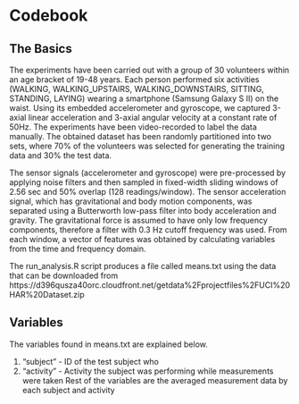 # Codebook

## The Basics
The experiments have been carried out with a group of 30 volunteers within an age bracket of 19-48 years. Each person performed six activities (WALKING, WALKING_UPSTAIRS, WALKING_DOWNSTAIRS, SITTING, STANDING, LAYING) wearing a smartphone (Samsung Galaxy S II) on the waist. Using its embedded accelerometer and gyroscope, we captured 3-axial linear acceleration and 3-axial angular velocity at a constant rate of 50Hz. The experiments have been video-recorded to label the data manually. The obtained dataset has been randomly partitioned into two sets, where 70% of the volunteers was selected for generating the training data and 30% the test data. 

The sensor signals (accelerometer and gyroscope) were pre-processed by applying noise filters and then sampled in fixed-width sliding windows of 2.56 sec and 50% overlap (128 readings/window). The sensor acceleration signal, which has gravitational and body motion components, was separated using a Butterworth low-pass filter into body acceleration and gravity. The gravitational force is assumed to have only low frequency components, therefore a filter with 0.3 Hz cutoff frequency was used. From each window, a vector of features was obtained by calculating variables from the time and frequency domain. 

The run_analysis.R script produces a file called means.txt using the data that can be downloaded from https://d396qusza40orc.cloudfront.net/getdata%2Fprojectfiles%2FUCI%20HAR%20Dataset.zip

## Variables

The variables found in means.txt are explained below.

1. "subject" - ID of the test subject who 
2. "activity" - Activity the subject was performing while measurements were taken
Rest of the variables are the averaged measurement data by each subject and activity